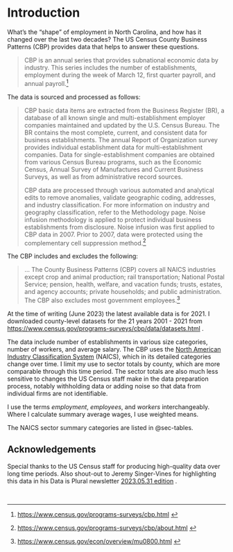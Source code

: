 # Introduction {.unnumbered}

What's the "shape" of employment in North Carolina, and how has it changed over the last two decades? The US Census County Business Patterns (CBP) provides data that helps to answer these questions.

>CBP is an annual series that provides subnational economic data by industry. This series includes the number of establishments, employment during the week of March 12, first quarter payroll, and annual payroll.^[<https://www.census.gov/programs-surveys/cbp.html> ]

The data is sourced and processed as follows:

>CBP basic data items are extracted from the Business Register (BR), a database of all known single and multi-establishment employer companies maintained and updated by the U.S. Census Bureau. The BR contains the most complete, current, and consistent data for business establishments. The annual Report of Organization survey provides individual establishment data for multi-establishment companies. Data for single-establishment companies are obtained from various Census Bureau programs, such as the Economic Census, Annual Survey of Manufactures and Current Business Surveys, as well as from administrative record sources.
>
>CBP data are processed through various automated and analytical edits to remove anomalies, validate geographic coding, addresses, and industry classification. For more information on industry and geography classification, refer to the Methodology page. Noise infusion methodology is applied to protect individual business establishments from disclosure. Noise infusion was first applied to CBP data in 2007. Prior to 2007, data were protected using the complementary cell suppression method.^[<https://www.census.gov/programs-surveys/cbp/about.html> ]

The CBP includes and excludes the following:

> ... The County Business Patterns (CBP) covers all NAICS industries except crop and animal production; rail transportation; National Postal Service; pension, health, welfare, and vacation funds; trusts, estates, and agency accounts; private households; and public administration. The CBP also excludes most government employees.^[<https://www.census.gov/econ/overview/mu0800.html> ]

At the time of writing (June 2023) the latest available data is for 2021. I downloaded county-level datasets for the 21 years 2001 - 2021 from <https://www.census.gov/programs-surveys/cbp/data/datasets.html> .  

The data include number of establishments in various size categories, number of workers, and average salary. The CBP uses the [North American Industry Classification System](https://www.census.gov/naics/) (NAICS), which in its detailed categories change over time. I limit my use to sector totals by county, which are more comparable through this time period. The sector totals are also much less sensitive to changes the US Census staff make in the data preparation process, notably withholding data or adding noise so that data from individual firms are not identifiable.

I use the terms *employment*, *employees*, and *workers* interchangeably. Where I calculate summary average wages, I use weighted means.

The NAICS sector summary categories are listed in @sec-tables.


## Acknowledgements {.unnumbered}

Special thanks to the US Census staff for producing high-quality data over long time periods. Also shout-out to Jeremy Singer-Vines for highlighting this data in his Data is Plural newsletter [2023.05.31 edition](https://www.data-is-plural.com/archive/2023-05-31-edition/) .

<br>

